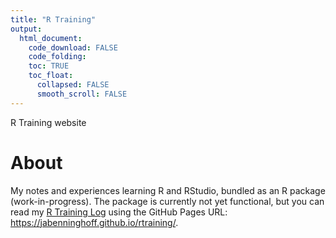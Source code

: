 ```yaml
---
title: "R Training"
output:
  html_document:
    code_download: FALSE
    code_folding:
    toc: TRUE
    toc_float:
      collapsed: FALSE
      smooth_scroll: FALSE
---
```


R Training website

# About

My notes and experiences learning R and RStudio, bundled as an R package (work-in-progress). The package is currently not yet functional, but you can read my [R Training Log](r-training-log.html) using the GitHub Pages URL: <https://jabenninghoff.github.io/rtraining/>.
